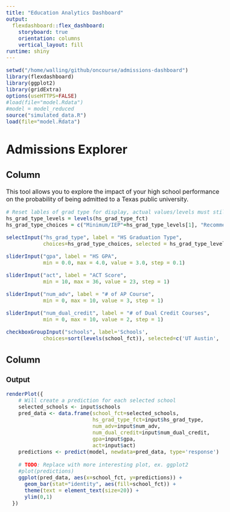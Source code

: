 ```yaml
---
title: "Education Analytics Dashboard"
output: 
  flexdashboard::flex_dashboard:
    storyboard: true
    orientation: columns
    vertical_layout: fill
runtime: shiny
---
```

<style type="text/css">

body{ /* Normal  */
      font-size: 16px;
  }
</style>

```r
setwd("/home/walling/github/oncourse/admissions-dashboard")
library(flexdashboard)
library(ggplot2)
library(gridExtra)
options(useHTTPS=FALSE)
#load(file="model.Rdata")
#model = model_reduced
source("simulated_data.R")
load(file="model.Rdata")

```

Admissions Explorer
=============================
Column {.sidebar}
-----------------------------------------------------------------------

This tool allows you to explore the impact of your high school performance on the probability of being
admitted to a Texas public university.


```r

# Reset lables of grad type for display, actual values/levels must still match what was used in creating the models.
hs_grad_type_levels = levels(hs_grad_type_fct)
hs_grad_type_choices = c("Minimum/IEP"=hs_grad_type_levels[1], "Recommended"=hs_grad_type_levels[2], "Distinguished"=hs_grad_type_levels[3])

selectInput("hs_grad_type", label = "HS Graduation Type",
            choices=hs_grad_type_choices, selected = hs_grad_type_levels[2])

sliderInput("gpa", label = "HS GPA",
            min = 0.0, max = 4.0, value = 3.0, step = 0.1)

sliderInput("act", label = "ACT Score",
            min = 10, max = 36, value = 23, step = 1)

sliderInput("num_adv", label = "# of AP Course",
            min = 0, max = 10, value = 3, step = 1)

sliderInput("num_dual_credit", label = "# of Dual Credit Courses",
            min = 0, max = 10, value = 2, step = 1)

checkboxGroupInput("schools", label='Schools',
            choices=sort(levels(school_fct)), selected=c('UT Austin', 'Texas Tech'))
```

Column
-----------------------------------------------------------------------

### Output

```r
renderPlot({
    # Will create a prediction for each selected school
    selected_schools <- input$schools
    pred_data <- data.frame(school_fct=selected_schools,
                            hs_grad_type_fct=input$hs_grad_type,
                            num_adv=input$num_adv,
                            num_dual_credit=input$num_dual_credit,
                            gpa=input$gpa,
                            act=input$act)
    predictions <- predict(model, newdata=pred_data, type='response')
    
    # TODO: Replace with more interesting plot, ex. ggplot2
    #plot(predictions)
    ggplot(pred_data, aes(x=school_fct, y=predictions)) +
      geom_bar(stat="identity", aes(fill=school_fct)) +
      theme(text = element_text(size=20)) +
      ylim(0,1)
  })
```